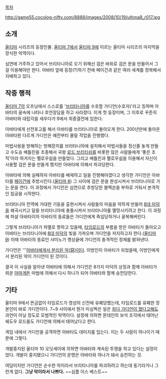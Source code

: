 [[목차]]

http://game55.cocolog-nifty.com/8888/images/2008/10/19/ultima9_r017.jpg

== 소개 ==
[[울티마]] 시리즈의 등장인물. [[울티마 7]]에서 [[울티마 9]]에 이르는 울티마 시리즈의 마지막을 장식한 악역이다.

심연에 거주하고 있어서 브리타니아로 오기 위해선 검은 바위로 검은 문을 만들어서 그걸 이용해야만 한다. 아바타 앞에 등장(?)하기 전에 페이건과 같은 여러 세계를 정복해서 지배하고 있다.

== 작중 행적 ==
[[울티마 7]]의 오프닝에서 스스로를 '[[브리타니아]]를 수호할 가디언(수호자)'라고 칭하며 아바타의 꿈속에 나타나 호언장담을 하고 사라졌다. 이게 첫 등장이며, 그 이후로 꾸준히 아바타와 대립각을 세우다가 9에서 최종결전에 임한다.

아바타에게 선전포고를 해서 아바타를 브리타니아로 돌아오게 한다. 200년만에 돌아온 아바타완 다르게 가디언은 예전부터 물밑 작업을 진행했다.

마법사용을 방해하는 방해장치를 브리타니아에 설치해서 마법사들을 정신줄 놓게 만들고 수도승 배틀린을 조종해서 국왕 [[로드 브리티쉬]]를 비롯한 많은 사람들에게 '좋은 조직'이라 여겨지는 펠로우쉽을 만들었다. 그리고 배틀린과 펠로우쉽을 이용해서 자신이 사용할 검은 문을 만들게 했지만 아바타에 의해서 파괴당한다.

아바타에 의해 실패하자 아바타를 배제하고 일을 진행해야겠다고 생각한 가디언은 아바타를 [[페이건]]에 추방시킨다.([[울티마 8]]) 그 사이에 검은 문을 완성시켜서 브리타니아로 가는 문을 연다. 이 과정에서 가디언은 심연으로 추방당한 블랙쏜을 부하로 거둬서 본격적인 침공을 시작한다.

브리타니아 전역에 거대한 기둥을 출현시켜서 사람들의 마음을 악하게 만들어 [[8대 미덕]]을 왜곡시키고 달을 브리타니아에 충돌시켜서 브리타니아를 멸망시키려고 한다. 이 과정에 파샬 아바타이자 아바타의 동료들은 가디언에게 죽임당하거나 굴복해버린다.

그렇게 브리타니아가 파멸로 향하고 있을때, [[타임로드]]의 부름을 받은 아바타가 돌아오고 아바타는 브리타니아에 [[8대 미덕]]의 빛을 가져오며 가디언을 저지하고자 한다.([[울티마 9]]) 이때 아바타의 동료인 샤미노가 명상끝에 가디언의 충격적인 정체를 밝혀낸다.

가디언은 '''[[피콜로|아바타에게서 분리된 악(惡)]]이다. 이방인이 아바타가 되었을때, 이방인에게서 분리된 악이 가디언이 된 것이다.

결국 이 사실을 알아낸 아바타에 의해서 가디언은 8가지 미덕의 상징과 함께 아바타가 외운 [[아마게돈]] 마법에 의해서 다시 하나가 되어 아바타와 함께 승천당한다.

== 기타 ==
울티마 9에서 뜬금없이 타임로드가 영성의 신전에 유폐당했는데, 타임로드를 유폐한 장본인이 바로 가디언이다. 7~9 사이에서 뭔가 미심쩍은 일은 [[유제스 곳초|죄다 가디언이 했다]]고해도 과언이 아닐 정도로 모범적인 악역이다. 설정에 의하면 몬데인의 보석 조각에서 태어난 쉐도우 로드들도 가디언에 의해서 태어났다고 한다.

게임 내에서 가디언을 공격하면 아바타도 데미지를 입는다. 이는 두 사람이 하나이기 때문에 그렇다.

개발중지된 울티마 10 오딧세이에 의하면 아바타와 계속된 투쟁을 하고 있다는 설정이었다. 개발이 중지됐으니 가디언의 운명은 아바타와 하나가 돼서 승천하는 것.

여담이지만 가디언은 순수한 악이라서 브리타니아를 파괴하려고 하는데 동기라거나 그런게 없다. '''그냥 악이라서 나쁘다.''' ~~심플 이스 베스트~~

